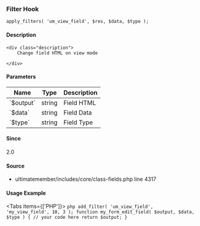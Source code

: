 
### Filter Hook    
    
```
apply_filters( 'um_view_field', $res, $data, $type );
```

#### Description
    <div class="description">
        Change field HTML on view mode
 
    </div>

#### Parameters
            
<table className="table-auto mt-2 border dark:border-gray-500 p-5 text-sm text-left">
<thead>
<tr>
<th  className="px-3">Name</th>
<th  className="px-3">Type</th>
<th  className="px-3">Description</th>
</tr>
</thead>
<tbody>
               <tr >
               <td className="px-3 py-2">`$output`</td>
               <td className="px-3 py-2">string</td>
               <td className="px-3 py-2 text-sm">Field HTML</td>
               </tr>
               <tr >
               <td className="px-3 py-2">`$data`</td>
               <td className="px-3 py-2">string</td>
               <td className="px-3 py-2 text-sm">Field Data</td>
               </tr>
               <tr >
               <td className="px-3 py-2">`$type`</td>
               <td className="px-3 py-2">string</td>
               <td className="px-3 py-2 text-sm">Field Type</td>
               </tr>
</tbody>
</table>

#### Since
<div class="description">
2.0
</div>

#### Source
  - <Link href="/developer/files/includes-core-class-fields#source-view.4317">ultimatemember/includes/core/class-fields.php</Link> <Link href="/developer/files/includes-core-class-fields#source-view.4317">line 4317</Link>



#### Usage Example

<Tabs items={['PHP']}>
    <Tab>
    ```php
    add_filter( 'um_view_field', 'my_view_field', 10, 3 );
 function my_form_edit_field( $output, $data, $type ) {
     // your code here
     return $output;
 }
    ```
    </Tab>
</Tabs>